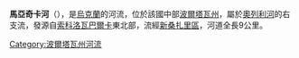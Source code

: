 '''馬亞奇卡河'''（{{lang-uk|Маячка}}），是[[烏克蘭|烏克蘭]]的河流，位於該國中部[[波爾塔瓦州|波爾塔瓦州]]，屬於[[奧列利河|奧列利河]]的右支流，發源自[[索科洛瓦巴爾卡|索科洛瓦巴爾卡]]東北部，流經[[新桑扎里區|新桑扎里區]]，河道全長9公里。

{{DEFAULTSORT:Маячка (притока Орелі)}}
[[Category:波爾塔瓦州河流|Category:波爾塔瓦州河流]]


{{Ukraine-river-stub}}